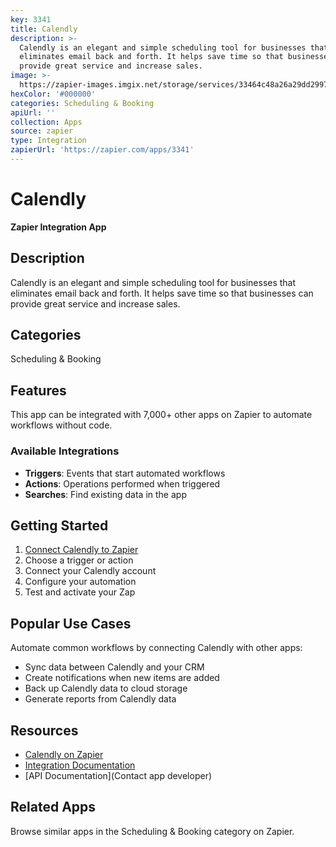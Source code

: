 ```yaml
---
key: 3341
title: Calendly
description: >-
  Calendly is an elegant and simple scheduling tool for businesses that
  eliminates email back and forth. It helps save time so that businesses can
  provide great service and increase sales.
image: >-
  https://zapier-images.imgix.net/storage/services/33464c48a26a29dd29977ffb16bcca53.png?auto=format%2Ccompress&ixlib=python-3.0.0&q=50
hexColor: '#000000'
categories: Scheduling & Booking
apiUrl: ''
collection: Apps
source: zapier
type: Integration
zapierUrl: 'https://zapier.com/apps/3341'
---
```

# Calendly

**Zapier Integration App**

## Description

Calendly is an elegant and simple scheduling tool for businesses that eliminates email back and forth. It helps save time so that businesses can provide great service and increase sales.

## Categories

Scheduling & Booking

## Features

This app can be integrated with 7,000+ other apps on Zapier to automate workflows without code.

### Available Integrations

- **Triggers**: Events that start automated workflows
- **Actions**: Operations performed when triggered
- **Searches**: Find existing data in the app

## Getting Started

1. [Connect Calendly to Zapier](https://zapier.com/apps/3341)
2. Choose a trigger or action
3. Connect your Calendly account
4. Configure your automation
5. Test and activate your Zap

## Popular Use Cases

Automate common workflows by connecting Calendly with other apps:

- Sync data between Calendly and your CRM
- Create notifications when new items are added
- Back up Calendly data to cloud storage
- Generate reports from Calendly data

## Resources

- [Calendly on Zapier](https://zapier.com/apps/3341)
- [Integration Documentation](https://zapier.com/apps/3341/integrations)
- [API Documentation](Contact app developer)

## Related Apps

Browse similar apps in the Scheduling & Booking category on Zapier.
